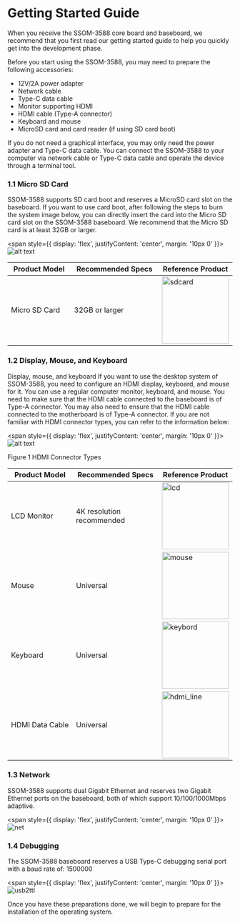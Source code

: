 # Getting Started Guide

When you receive the SSOM-3588 core board and baseboard, we recommend that you first read our getting started guide to help you quickly get into the development phase.

Before you start using the SSOM-3588, you may need to prepare the following accessories:

- 12V/2A power adapter
- Network cable
- Type-C data cable
- Monitor supporting HDMI
- HDMI cable (Type-A connector)
- Keyboard and mouse
- MicroSD card and card reader (if using SD card boot)

If you do not need a graphical interface, you may only need the power adapter and Type-C data cable. You can connect the SSOM-3588 to your computer via network cable or Type-C data cable and operate the device through a terminal tool.

### 1.1 Micro SD Card

SSOM-3588 supports SD card boot and reserves a MicroSD card slot on the baseboard. If you want to use card boot, after following the steps to burn the system image below, you can directly insert the card into the Micro SD card slot on the SSOM-3588 baseboard.
We recommend that the Micro SD card is at least 32GB or larger.

<span style={{ 
  display: 'flex', 
  justifyContent: 'center',
  margin: '10px 0'
}}>
![alt text](/img/3588/getting-started/mircsd.png)
</span>

| Product Model<img width="150"/> | Recommended Specs<img width="150"/> | Reference Product |
|----------|----------|----------|
| Micro SD Card | 32GB or larger | <img src="/img/k1/getting-started/preparation/sdcard.png" alt="sdcard" width="150" />  |

### 1.2 Display, Mouse, and Keyboard
Display, mouse, and keyboard
If you want to use the desktop system of SSOM-3588, you need to configure an HDMI display, keyboard, and mouse for it. You can use a regular computer monitor, keyboard, and mouse. You need to make sure that the HDMI cable connected to the baseboard is of Type-A connector.
You may also need to ensure that the HDMI cable connected to the motherboard is of Type-A connector. If you are not familiar with HDMI connector types, you can refer to the information below:

<span style={{ 
  display: 'flex', 
  justifyContent: 'center',
  margin: '10px 0'
}}>
![alt text](/img/k1/getting-started/preparation/hdmi_type.png)
</span>

<div style={{textAlign: 'center'}}>Figure 1 HDMI Connector Types</div>

| Product Model <img width="150"/>| Recommended Specs<img width="150"/> | Reference Product |
|----------|----------|----------|
| LCD Monitor | 4K resolution recommended | <img src="/img/k1/getting-started/preparation/lcd.png" alt="lcd" width="150" /> |
| Mouse | Universal | <img src="/img/k1/getting-started/preparation/mouse.png" alt="mouse" width="150" /> |
| Keyboard | Universal | <img src="/img/k1/getting-started/preparation/keybord.png" alt="keybord" width="150" /> |
| HDMI Data Cable | Universal | <img src="/img/k1/getting-started/preparation/hdmi_line.png" alt="hdmi_line" width="150" /> |

### 1.3 Network

SSOM-3588 supports dual Gigabit Ethernet and reserves two Gigabit Ethernet ports on the baseboard, both of which support 10/100/1000Mbps adaptive.

<span style={{ 
  display: 'flex', 
  justifyContent: 'center',
  margin: '10px 0'
}}>
![net](/img/3588/getting-started/net.png)
</span>

### 1.4 Debugging

The SSOM-3588 baseboard reserves a USB Type-C debugging serial port with a baud rate of: 1500000


<span style={{ 
  display: 'flex', 
  justifyContent: 'center',
  margin: '10px 0'
}}>
![usb2ttl](/img/3588/getting-started/debug.png)
</span>

Once you have these preparations done, we will begin to prepare for the installation of the operating system.



